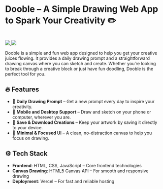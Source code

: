 # **Dooble – A Simple Drawing Web App to Spark Your Creativity** ✏️

<br />

<div style={{ display: "flex", gap: "10px" }}>
  <a href="https://dooble.vercel.app/" target="_blank">
    <img src="https://img.shields.io/badge/Live%20Demo-f6339a" />
  </a>
  <a href="https://github.com/izanhuang/dooble" target="_blank">
    <img src="https://img.shields.io/badge/GitHub-f6339a?logo=github" />
  </a>
</div>

Dooble is a simple and fun web app designed to help you get your creative juices flowing. It provides a daily drawing prompt and a straightforward drawing canvas where you can sketch and create. Whether you’re looking to break through a creative block or just have fun doodling, Dooble is the perfect tool for you.

## **🔥 Features**

- 🎨 **Daily Drawing Prompt** – Get a new prompt every day to inspire your creativity.
- 📱 **Mobile and Desktop Support** – Draw and sketch on your phone or computer, wherever you are.
- 💾 **Save & Download Creations** – Keep your artwork by saving it directly to your device.
- 🎯 **Minimal & Focused UI** – A clean, no-distraction canvas to help you focus on drawing.

## **⚙️ Tech Stack**

- **Frontend**: HTML, CSS, JavaScript – Core frontend technologies
- **Canvas Drawing**: HTML5 Canvas API – For smooth and responsive drawing
- **Deployment**: Vercel – For fast and reliable hosting
